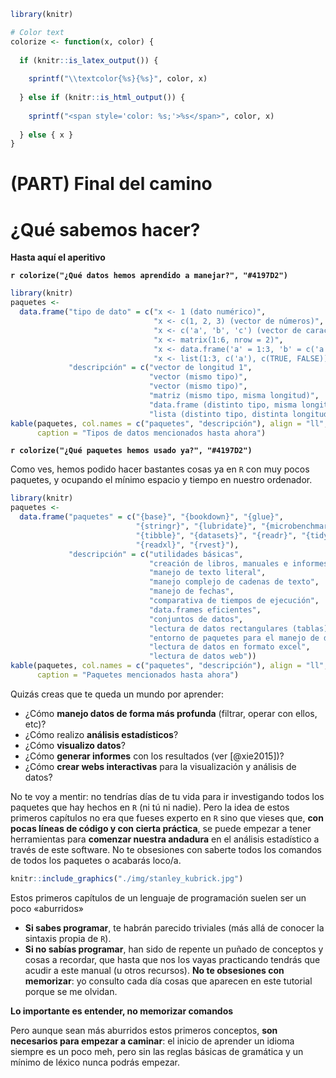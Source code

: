 ```r
library(knitr)

# Color text
colorize <- function(x, color) {
  
  if (knitr::is_latex_output()) {
    
    sprintf("\\textcolor{%s}{%s}", color, x)
    
  } else if (knitr::is_html_output()) {
    
    sprintf("<span style='color: %s;'>%s</span>", color, x)
    
  } else { x }
}
```


# (PART) Final del camino {-}


# ¿Qué sabemos hacer?  {#resumen-1}

**Hasta aquí el aperitivo**


**`r colorize("¿Qué datos hemos aprendido a manejar?", "#4197D2")`**


```r
library(knitr)
paquetes <-
  data.frame("tipo de dato" = c("x <- 1 (dato numérico)",
                                "x <- c(1, 2, 3) (vector de números)",
                                "x <- c('a', 'b', 'c') (vector de caracteres)",
                                "x <- matrix(1:6, nrow = 2)",
                                "x <- data.frame('a' = 1:3, 'b' = c('a', 'b', 'c'), 'c' = c(TRUE, TRUE, FALSE))",
                                "x <- list(1:3, c('a'), c(TRUE, FALSE))"),
             "descripción" = c("vector de longitud 1",
                               "vector (mismo tipo)",
                               "vector (mismo tipo)",
                               "matriz (mismo tipo, misma longitud)",
                               "data.frame (distinto tipo, misma longitud)",
                               "lista (distinto tipo, distinta longitud)"))
kable(paquetes, col.names = c("paquetes", "descripción"), align = "ll",
      caption = "Tipos de datos mencionados hasta ahora")
``` 



**`r colorize("¿Qué paquetes hemos usado ya?", "#4197D2")`**

Como ves, hemos podido hacer bastantes cosas ya en `R` con muy pocos paquetes, y ocupando el mínimo espacio y tiempo en nuestro ordenador.


```r
library(knitr)
paquetes <-
  data.frame("paquetes" = c("{base}", "{bookdown}", "{glue}",
                            "{stringr}", "{lubridate}", "{microbenchmark}",
                            "{tibble}", "{datasets}", "{readr}", "{tidyverse}",
                            "{readxl}", "{rvest}"),
             "descripción" = c("utilidades básicas",
                               "creación de libros, manuales e informes en R",
                               "manejo de texto literal",
                               "manejo complejo de cadenas de texto",
                               "manejo de fechas",
                               "comparativa de tiempos de ejecución",
                               "data.frames eficientes",
                               "conjuntos de datos",
                               "lectura de datos rectangulares (tablas)",
                               "entorno de paquetes para el manejo de datos",
                               "lectura de datos en formato excel",
                               "lectura de datos web"))
kable(paquetes, col.names = c("paquetes", "descripción"), align = "ll",
      caption = "Paquetes mencionados hasta ahora")
``` 


Quizás creas que te queda un mundo por aprender:

- ¿Cómo **manejo datos de forma más profunda** (filtrar, operar con ellos, etc)?
- ¿Cómo realizo **análisis estadísticos**?
- ¿Cómo **visualizo datos**?
- ¿Cómo **generar informes** con los resultados (ver [@xie2015])?
- ¿Cómo **crear webs interactivas** para la visualización y análisis de datos?

No te voy a mentir: no tendrías días de tu vida para ir investigando todos los paquetes que hay hechos en `R` (ni tú ni nadie). Pero la idea de estos primeros capítulos no era que fueses experto en `R` sino que vieses que, **con pocas líneas de código y con cierta práctica**, se puede empezar a tener herramientas para **comenzar nuestra andadura** en el análisis estadístico a través de este software. No te obsesiones con saberte todos los comandos de todos los paquetes o acabarás loco/a.

```r
knitr::include_graphics("./img/stanley_kubrick.jpg")

```

Estos primeros capítulos de un lenguaje de programación suelen ser un poco «aburridos»

* **Si sabes programar**, te habrán parecido triviales (más allá de conocer la sintaxis propia de `R`).
* **Si no sabías programar**, han sido de repente un puñado de conceptos y cosas a recordar, que hasta que nos los vayas practicando tendrás que acudir a este manual (u otros recursos). **No te obsesiones con memorizar**: yo consulto cada día cosas que aparecen en este tutorial porque se me olvidan.

**Lo importante es entender, no memorizar comandos**

Pero aunque sean más aburridos estos primeros conceptos, **son necesarios para empezar a caminar**: el inicio de aprender un idioma siempre es un poco meh, pero sin las reglas básicas de gramática y un mínimo de léxico nunca podrás empezar.

